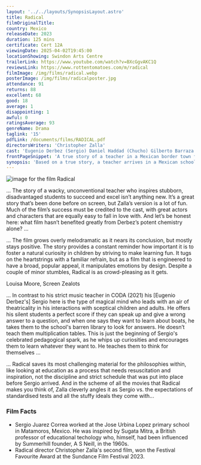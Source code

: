 ```yaml
---
layout: '../../layouts/SynopsisLayout.astro'
title: Radical
filmOriginalTitle:
country: Mexico
releaseDate: 2023
duration: 125 mins
certificate: Cert 12A
viewingDate: 2025-04-02T19:45:00
locationShowing: Swindon Arts Centre
trailerLink: https://www.youtube.com/watch?v=BXcGgvAKC1Q
reviewsLink: https://www.rottentomatoes.com/m/radical
filmImage: /img/films/radical.webp
posterImage: /img/films/radicalposter.jpg
attendance: 91
returns: 88
excellent: 68
good: 18
average: 1
disappointing: 1
awful: 0
ratingsAverage: 93
genreName: Drama
taglink: '15'
pdfLink: /documents/films/RADICAL.pdf
directorsWriters: 'Christopher Zalla'
cast: 'Eugenio Derbez (Sergio) Daniel Haddad (Chucho) Gilberto Barraza (Papa Paloma)'
frontPageSnippet: 'A true story of a teacher in a Mexican border town full of neglect, corruption, and violence, who tries a radical new method to unlock his students’ curiosity, potential and genius.'
synopsis: 'Based on a true story, a teacher arrives in a Mexican school located in a border town full of neglect, corruption and violence. He tries a "radical" new method of unlocking his students'' interest, potential and, maybe, even their genius.'
---
```


![image for the film Radical](/img/films/radical.webp)

... The story of a wacky, unconventional teacher who inspires stubborn, disadvantaged students to succeed and excel isn’t anything new. It’s a great story that’s been done before on screen, but Zalla’s version is a lot of fun. Much of the film’s success must be credited to the cast, with great actors and characters that are equally easy to fall in love with. And let’s be honest here: what film hasn’t benefited greatly from Derbez’s potent chemistry alone? ...

... The film grows overly melodramatic as it nears its conclusion, but mostly stays positive. The story provides a constant reminder how important it is to foster a natural curiosity in children by striving to make learning fun. It tugs on the heartstrings with a familiar refrain, but as a film that is engineered to have a broad, popular appeal, it manipulates emotions by design. Despite a couple of minor stumbles, Radical is as crowd-pleasing as it gets.

<div class="review__author review__author--review1"> 
Louisa Moore, Screen Zealots

</div>

... In contrast to his strict music teacher in CODA (2021) his [Eugenio Derbez's] Sergio here is the type of magical mind who leads with an air of theatricality in his interactions with sceptical children and adults. He offers his silent students a perfect score if they can speak up and give a wrong answer to a question, and when one says they want to learn about boats, he takes them to the school's barren library to look for answers. He doesn’t teach them multiplication tables. This is just the beginning of Sergio's celebrated pedagogical spark, as he whips up curiosities and encourages them to learn whatever they want to. He teaches them to think for themselves ...

... Radical saves its most challenging material for the philosophies within, like looking at education as a process that needs resuscitation and inspiration, not the discipline and strict schedule that was put into place before Sergio arrived. And in the scheme of all the movies that Radical makes you think of, Zalla cleverly angles it as Sergio vs. the expectations of standardised tests and all the stuffy ideals they come with...

<div class="review__author">

</div>

### Film Facts

-   Sergio Juarez Correa worked at the Jose Urbina Lopez primary school in Matamoros, Mexico. He was inspired by Sugata Mitra, a British professor of educational techology who, himself, had been influenced by Summerhill founder, A S Neill, in the 1960s.
-   Radical director Christopher Zalla's second film, won the Festival Favourite Award at the Sundance Film Festival 2023.
